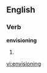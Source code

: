 ==English==

===Verb===
'''envisioning'''

# {{present participle of|[[envision]]}}

[[vi:envisioning]]